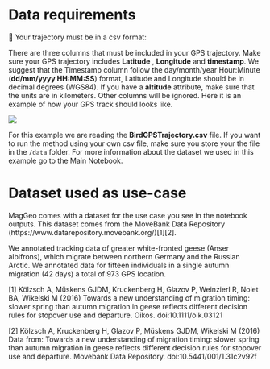# Data requirements {.unnumbered}

::: callout-important
🔎 Your trajectory must be in a csv format:

There are three columns that must be included in your GPS trajectory. Make sure your GPS trajectory includes **Latitude** , **Longitude** and **timestamp**. We suggest that the Timestamp column follow the day/month/year Hour:Minute (**dd/mm/yyyy HH:MM:SS**) format, Latitude and Longitude should be in decimal degrees (WGS84). If you have a **altitude** attribute, make sure that the units are in kilometers. Other columns will be ignored. Here it is an example of how your GPS track should looks like.

<img src="./images/TableExample.png"/>

For this example we are reading the **BirdGPSTrajectory.csv** file. If you want to run the method using your own csv file, make sure you store your the file in the `/data` folder. For more information about the dataset we used in this example go to the Main Notebook.
:::

# Dataset used as use-case

MagGeo comes with a dataset for the use case you see in the notebook outputs. This dataset comes from the MoveBank Data Repository (https://www.datarepository.movebank.org/)\[1\]\[2\].

We annotated tracking data of greater white-fronted geese (Anser albifrons), which migrate between northern Germany and the Russian Arctic. We annotated data for fifteen individuals in a single autumn migration (42 days) a total of 973 GPS location.

\[1\] Kölzsch A, Müskens GJDM, Kruckenberg H, Glazov P, Weinzierl R, Nolet BA, Wikelski M (2016) Towards a new understanding of migration timing: slower spring than autumn migration in geese reflects different decision rules for stopover use and departure. Oikos. doi:10.1111/oik.03121

\[2\] Kölzsch A, Kruckenberg H, Glazov P, Müskens GJDM, Wikelski M (2016) Data from: Towards a new understanding of migration timing: slower spring than autumn migration in geese reflects different decision rules for stopover use and departure. Movebank Data Repository. doi:10.5441/001/1.31c2v92f